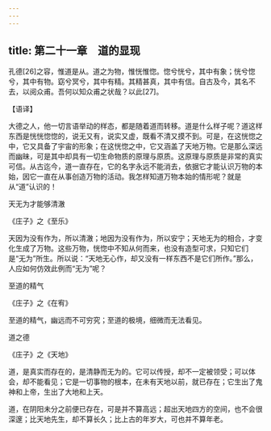```yaml
---
---
---
```

title: 第二十一章　道的显现
---




孔德[26]之容，惟道是从。道之为物，惟恍惟惚。惚兮恍兮，其中有象；恍兮惚兮，其中有物。窈兮冥兮，其中有精。其精甚真，其中有信。自古及今，其名不去，以阅众甫。吾何以知众甫之状哉？以此[27]。

【语译】

大德之人，他一切言语举动的样态，都是随着道而转移。道是什么样子呢？道这样东西是恍恍惚惚的，说无又有，说实又虚，既看不清又摸不到。可是，在这恍惚之中，它又具备了宇宙的形象；在这恍惚之中，它又涵盖了天地万物。它是那么深远而幽昧，可是其中却具有一切生命物质的原理与原质。这原理与原质是非常的真实可信。从古迄今，道一直存在，它的名字永远不能消去，依据它才能认识万物的本始，因它一直在从事创造万物的活动。我怎样知道万物本始的情形呢？就是从“道”认识的！

天无为才能够清澈

《庄子》之《至乐》

天因为没有作为，所以清澈；地因为没有作为，所以安宁；天地无为的相合，才变化生成了万物。这些万物，恍惚中不知从何而来，也没有造型可求，只知它们是“无为”所生。所以说：“天地无心作，却又没有一样东西不是它们所作。”那么，人应如何仿效此例而“无为”呢？

至道的精气

《庄子》之《在宥》

至道的精气，幽远而不可穷究；至道的极境，细微而无法看见。

道之德

《庄子》之《天地》

道，是真实而存在的，是清静而无为的。它可以传授，却不一定被领受；可以体会，却不能看见；它是一切事物的根本，在未有天地以前，就已存在；它生出了鬼神和上帝，生出了大地和上天。

道，在阴阳未分之前便已存在，可是并不算高远；超出天地四方的空间，也不会很深邃；比天地先生，却不算长久；比上古的年岁大，可也并不算年老。
